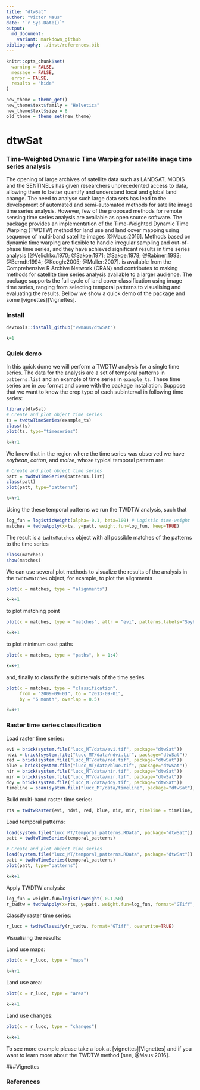 ```yaml
---
title: "dtwSat"
author: "Victor Maus"
date: "`r Sys.Date()`"
output:
  md_document:
    variant: markdown_github
bibliography: ./inst/references.bib
---
```


```r
knitr::opts_chunk$set(
  warning = FALSE,
  message = FALSE,
  error = FALSE,
  results = "hide"
)
```

<!-- Set global env -->
```r
new_theme = theme_get()
new_theme$text$family = "Helvetica"
new_theme$text$size = 8
old_theme = theme_set(new_theme)
```

<!--
# Otput to render md file for github webpage 
output_format = rmarkdown::md_document(variant = "markdown_github", preserve_yaml = TRUE)
# Render vignettes
rmarkdown::render(input="./vignettes/jss_draft.Rmd", output_format=output_format)
-->


dtwSat
=====

### Time-Weighted Dynamic Time Warping for satellite image time series analysis

The opening of large archives of satellite data such as LANDSAT, MODIS and the SENTINELs has given researchers unprecedented access to data, allowing them to better quantify and understand local and global land change. The need to analyse such large data sets has lead to the development of automated and semi-automated methods for satellite image time series analysis. However, few of the proposed methods for remote sensing time series analysis are available as open source software. The \proglang{R} package \pkg{dtwSat} provides an implementation of the Time-Weighted Dynamic Time Warping (TWDTW) method for land use and land cover mapping using sequence of multi-band satellite images [@Maus:2016]. Methods based on dynamic time warping are flexible to handle irregular sampling and out-of-phase time series, and they have achieved significant results in time series analysis [@Velichko:1970; @Sakoe:1971; @Sakoe:1978; @Rabiner:1993; @Berndt:1994; @Keogh:2005; @Muller:2007]. \pkg{dtwSat} is available from the Comprehensive R Archive Network (CRAN) and contributes to making methods for satellite time series analysis available to a larger audience. The package supports the full cycle of land cover classification using image time series, ranging from selecting temporal patterns to visualising and evaluating the results. Bellow we show a quick demo of the package and some [vignettes][Vignettes].

### Install
```r
devtools::install_github("vwmaus/dtwSat")
```


```r
k=1
```
### Quick demo
In this quick dome we will perform a TWDTW analysis for a single time series. The data for the analysis are a set of temporal patterns in `patterns.list` and an example of time series in `example_ts`. These time series are in `zoo` format and come with the package installation. Suppose that we want to know the crop type of each subinterval in following time series:
```r
library(dtwSat)
# Create and plot object time series 
ts = twdtwTimeSeries(example_ts) 
class(ts)
plot(ts, type="timeseries") 
```
```r
k=k+1
```

We know that in the region where the time series was observed we have *soybean*, *cotton*, and *maize*, whose typical temporal pattern are:
```r
# Create and plot object time series 
patt = twdtwTimeSeries(patterns.list)
class(patt)
plot(patt, type="patterns") 
```
```r
k=k+1
```

Using the these temporal patterns we run the TWDTW analysis, such that 
```r
log_fun = logisticWeight(alpha=-0.1, beta=100) # Logistic time-weight
matches = twdtwApply(x=ts, y=patt, weight.fun=log_fun, keep=TRUE) 
```

The result is a `twdtwMatches` object with all possible matches of the patterns to the time series 
```r
class(matches)
show(matches)
```

We can use several plot methods to visualize the results of the analysis in the `twdtwMatches` object, for example, to plot the alignments 
```r
plot(x = matches, type = "alignments")
```
```r
k=k+1
```
to plot matching point 
```r
plot(x = matches, type = "matches", attr = "evi", patterns.labels="Soybean", k=4) 
```
```r
k=k+1
```
to plot minimum cost paths 
```r
plot(x = matches, type = "paths", k = 1:4) 
```
```r
k=k+1
```
and, finally to classify the subintervals of the time series 
```r
plot(x = matches, type = "classification",
     from = "2009-09-01", to = "2013-09-01", 
     by = "6 month", overlap = 0.5) 
```
```r
k=k+1
```

### Raster time series classification

Load raster time series:
```r
evi = brick(system.file("lucc_MT/data/evi.tif", package="dtwSat"))
ndvi = brick(system.file("lucc_MT/data/ndvi.tif", package="dtwSat"))
red = brick(system.file("lucc_MT/data/red.tif", package="dtwSat"))
blue = brick(system.file("lucc_MT/data/blue.tif", package="dtwSat"))
nir = brick(system.file("lucc_MT/data/nir.tif", package="dtwSat"))
mir = brick(system.file("lucc_MT/data/mir.tif", package="dtwSat"))
doy = brick(system.file("lucc_MT/data/doy.tif", package="dtwSat"))
timeline = scan(system.file("lucc_MT/data/timeline", package="dtwSat"), what="date")
```

Build multi-band raster time series:
```r
rts = twdtwRaster(evi, ndvi, red, blue, nir, mir, timeline = timeline, doy = doy)
```

Load temporal patterns: 
```r
load(system.file("lucc_MT/temporal_patterns.RData", package="dtwSat"))
patt = twdtwTimeSeries(temporal_patterns)

```

```r
# Create and plot object time series 
load(system.file("lucc_MT/temporal_patterns.RData", package="dtwSat"))
patt = twdtwTimeSeries(temporal_patterns)
plot(patt, type="patterns") 
```
```r
k=k+1
```

Apply TWDTW analysis: 
```r
log_fun = weight.fun=logisticWeight(-0.1,50)
r_twdtw = twdtwApply(x=rts, y=patt, weight.fun=log_fun, format="GTiff", overwrite=TRUE)
```

Classify raster time series: 
```r
r_lucc = twdtwClassify(r_twdtw, format="GTiff", overwrite=TRUE)
```

Visualising the results: 

Land use maps:
```r
plot(x = r_lucc, type = "maps")
```
```r
k=k+1
```

Land use area:
```r
plot(x = r_lucc, type = "area")
```
```r
k=k+1
```

Land use changes:
```r
plot(x = r_lucc, type = "changes")
```
```r
k=k+1
```


To see more example please take a look at [vignettes][Vignettes] and if you want to learn more about the TWDTW method [see, @Maus:2016].


###Vignettes
<!--1. [Timw-Weighted Dynamic Time Warping method](./vignettes/twdtw.md)-->


### References

